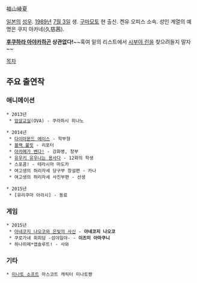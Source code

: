 福山綾夏

[[일본]]의 [[성우]]. [[1989년]] [[7월 3일]] 생. [[구마모토]] 현 출신. 켄유 오피스 소속. 성인 계열의 예명은 쿠지 아카네(久慈茜).

'''[[후쿠하라 아야카]]하곤 상관없다!'''~~혹여 밑의 리스트에서 [[시부야 린]]을 찾으려들지 말자~~

[[목차]]

== 주요 출연작 ==
=== 애니메이션 ===
 * 2013년
  * [[암살교실]](OVA) - 쿠라하시 히나노

 * 2014년
  * [[다이아몬드 에이스]] - 학부형
  * [[블랙 불릿]] - 리포터
  * [[아카메가 벤다!]] - 강화병, 창부
  * [[유우키 유우나는 용사다]] - 12화의 학생
  * 스포콤! - 테라시마 마도카
  * 여고생의 허리자세 당구부 창설편 - 카나
  * 여고생의 허리자세 사진부편 - 선생

 * 2015년
  * [유리쿠마 아라시] - 동료

=== 게임 ===
 * 2015년
  * [[아네코지 나오코와 은빛의 사신]] - '''아네코지 나오코'''
  * 쿠로가네 회희담 -섬야일야- - '''이즈미 아마쿠니'''
  * 하나히메*앱솔루트! - 사와

=== 기타 ===
 * [[미나토 소프트]] 마스코트 캐릭터 미나토쨩
